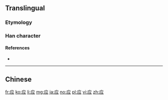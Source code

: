 {{also|應|応}}
==Translingual==
{{Han simplified forms|應|応|应}}
{{stroke order|strokes=4}}

===Etymology===
{{Han simp|應|f=倠|t=⺍|f2=心|t2=一}}

===Han character===
{{Han char|rn=53|rad=广|as=04|sn=7|four=|canj=IFM|ids=⿸广⿱⺍一}}

====References====
* {{Han ref|kx=0344.051|hdz=20875.140|uh=5E94|ud=24212}}

----

==Chinese==
{{zh-see|應}}

[[fr:应]]
[[ko:应]]
[[li:应]]
[[mg:应]]
[[ja:应]]
[[no:应]]
[[pl:应]]
[[vi:应]]
[[zh:应]]